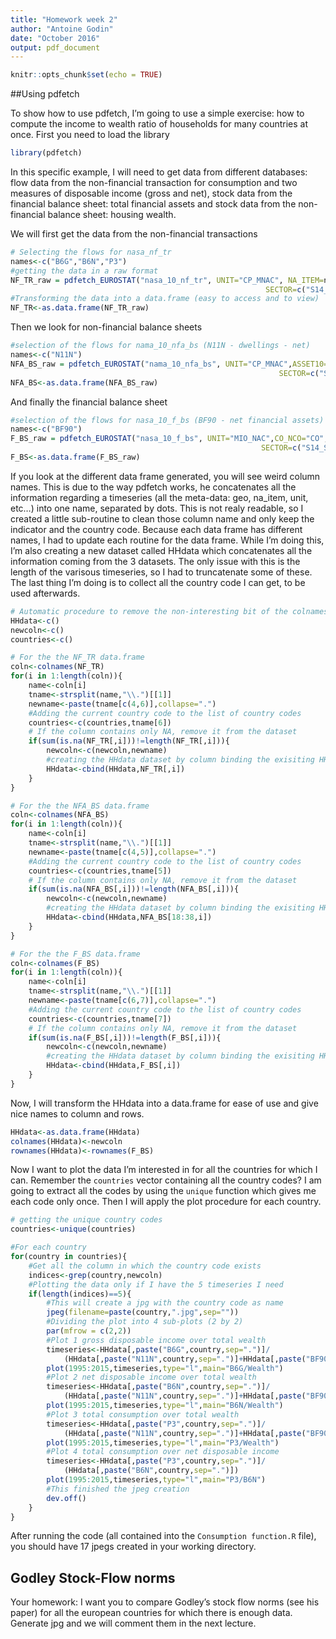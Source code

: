 ```yaml
---
title: "Homework week 2"
author: "Antoine Godin"
date: "October 2016"
output: pdf_document
---
```


```r
knitr::opts_chunk$set(echo = TRUE)
```

##Using pdfetch

To show how to use pdfetch, I'm going to use a simple exercise: how to compute the income to wealth ratio of households for many countries at once. First you need to load the library

```r
library(pdfetch)
```

In this specific example, I will need to get data from different databases: flow data from the non-financial transaction for consumption and two measures of disposable income (gross and net), stock data from the financial balance sheet: total financial assets and stock data from the non-financial balance sheet: housing wealth.

We will first get the data from the non-financial transactions
```r
# Selecting the flows for nasa_nf_tr
names<-c("B6G","B6N","P3")
#getting the data in a raw format
NF_TR_raw = pdfetch_EUROSTAT("nasa_10_nf_tr", UNIT="CP_MNAC", NA_ITEM=names,
														 SECTOR=c("S14_S15"), DIRECT = "PAID")
#Transforming the data into a data.frame (easy to access and to view)
NF_TR<-as.data.frame(NF_TR_raw)
```

Then we look for non-financial balance sheets
```r
#selection of the flows for nama_10_nfa_bs (N11N - dwellings - net)
names<-c("N11N")
NFA_BS_raw = pdfetch_EUROSTAT("nama_10_nfa_bs", UNIT="CP_MNAC",ASSET10=names,
															SECTOR=c("S14_S15"))
NFA_BS<-as.data.frame(NFA_BS_raw)
```

And finally the financial balance sheet
```r
#selection of the flows for nasa_10_f_bs (BF90 - net financial assets)
names<-c("BF90")
F_BS_raw = pdfetch_EUROSTAT("nasa_10_f_bs", UNIT="MIO_NAC",CO_NCO="CO",NA_ITEM=names,
														SECTOR=c("S14_S15"))
F_BS<-as.data.frame(F_BS_raw)
```

If you look at the different data frame generated, you will see weird column names. This is due to the way pdfetch works, he concatenates all the information regarding a timeseries (all the meta-data: geo, na_item, unit, etc...) into one name, separated by dots. This is not realy readable, so I created a little sub-routine to clean those column name and only keep the indicator and the country code. Because each data frame has different names, I had to update each routine for the data frame. While I'm doing this, I'm also creating a new dataset called HHdata which concatenates all the information coming from the 3 datasets. The only issue with this is the length of the varisous timeseries, so I had to truncatenate some of these. The last thing I'm doing is to collect all the country code I can get, to be used afterwards.
```r
# Automatic procedure to remove the non-interesting bit of the colnames
HHdata<-c()
newcoln<-c()
countries<-c()

# For the the NF_TR data.frame
coln<-colnames(NF_TR)
for(i in 1:length(coln)){
	name<-coln[i]
	tname<-strsplit(name,"\\.")[[1]]
	newname<-paste(tname[c(4,6)],collapse=".")
	#Adding the current country code to the list of country codes
	countries<-c(countries,tname[6])
	# If the column contains only NA, remove it from the dataset
	if(sum(is.na(NF_TR[,i]))!=length(NF_TR[,i])){
		newcoln<-c(newcoln,newname) 
		#creating the HHdata dataset by column binding the exisiting HHdata with the new column
		HHdata<-cbind(HHdata,NF_TR[,i])
	}
}

# For the the NFA_BS data.frame
coln<-colnames(NFA_BS)
for(i in 1:length(coln)){
	name<-coln[i]
	tname<-strsplit(name,"\\.")[[1]]
	newname<-paste(tname[c(4,5)],collapse=".")
	#Adding the current country code to the list of country codes
	countries<-c(countries,tname[5])
	# If the column contains only NA, remove it from the dataset
	if(sum(is.na(NFA_BS[,i]))!=length(NFA_BS[,i])){
		newcoln<-c(newcoln,newname) 
		#creating the HHdata dataset by column binding the exisiting HHdata with the new column
		HHdata<-cbind(HHdata,NFA_BS[18:38,i])
	}
}

# For the the F_BS data.frame
coln<-colnames(F_BS)
for(i in 1:length(coln)){
	name<-coln[i]
	tname<-strsplit(name,"\\.")[[1]]
	newname<-paste(tname[c(6,7)],collapse=".")
	#Adding the current country code to the list of country codes
	countries<-c(countries,tname[7])
	# If the column contains only NA, remove it from the dataset
	if(sum(is.na(F_BS[,i]))!=length(F_BS[,i])){
		newcoln<-c(newcoln,newname) 
		#creating the HHdata dataset by column binding the exisiting HHdata with the new column
		HHdata<-cbind(HHdata,F_BS[,i])
	}
}
```

Now, I will transform the HHdata into a data.frame for ease of use and give nice names to column and rows.
```r
HHdata<-as.data.frame(HHdata)
colnames(HHdata)<-newcoln
rownames(HHdata)<-rownames(F_BS)
```

Now I want to plot the data I'm interested in for all the countries for which I can. Remember the `countries` vector containing all the country codes? I am going to extract all the codes by using the `unique` function which gives me each code only once. Then I will apply the plot procedure for each country.
```r
# getting the unique country codes
countries<-unique(countries)

#For each country
for(country in countries){
	#Get all the column in which the country code exists
	indices<-grep(country,newcoln)
	#Plotting the data only if I have the 5 timeseries I need
	if(length(indices)==5){
		#This will create a jpg with the country code as name
		jpeg(filename=paste(country,".jpg",sep=""))
		#Dividing the plot into 4 sub-plots (2 by 2)
		par(mfrow = c(2,2))
		#Plot 1 gross disposable income over total wealth
		timeseries<-HHdata[,paste("B6G",country,sep=".")]/
			(HHdata[,paste("N11N",country,sep=".")]+HHdata[,paste("BF90",country,sep=".")])
		plot(1995:2015,timeseries,type="l",main="B6G/Wealth")
		#Plot 2 net disposable income over total wealth
		timeseries<-HHdata[,paste("B6N",country,sep=".")]/
			(HHdata[,paste("N11N",country,sep=".")]+HHdata[,paste("BF90",country,sep=".")])
		plot(1995:2015,timeseries,type="l",main="B6N/Wealth")
		#Plot 3 total consumption over total wealth
		timeseries<-HHdata[,paste("P3",country,sep=".")]/
			(HHdata[,paste("N11N",country,sep=".")]+HHdata[,paste("BF90",country,sep=".")])
		plot(1995:2015,timeseries,type="l",main="P3/Wealth")
		#Plot 4 total consumption over net disposable income
		timeseries<-HHdata[,paste("P3",country,sep=".")]/
			(HHdata[,paste("B6N",country,sep=".")])
		plot(1995:2015,timeseries,type="l",main="P3/B6N")
		#This finished the jpeg creation
		dev.off()
	}
}
```

After running the code (all contained into the `Consumption function.R` file), you should have 17 jpegs created in your working directory.

## Godley Stock-Flow norms

Your homework: I want you to compare Godley's stock flow norms (see his paper) for all the european countries for which there is enough data. Generate jpg and we will comment them in the next lecture.